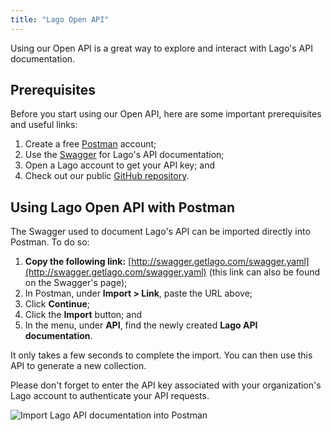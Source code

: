 ```yaml
---
title: "Lago Open API"
---
```


Using our Open API is a great way to explore and interact with Lago's API documentation.

## Prerequisites[](#prerequisites "Direct link to heading")

Before you start using our Open API, here are some important prerequisites and useful links:

1. Create a free [Postman](https://postman.com) account;
2. Use the [Swagger](http://swagger.getlago.com/) for Lago's API documentation;
3. Open a Lago account to get your API key; and
4. Check out our public [GitHub repository](https://github.com/getlago/lago-openapi).

## Using Lago Open API with Postman[](#using-lago-open-api-with-postman "Direct link to heading")

The Swagger used to document Lago's API can be imported directly into Postman. To do so: 

1. **Copy the following link:** [http://swagger.getlago.com/swagger.yaml](http://swagger.getlago.com/swagger.yaml) (this link can also be found on the Swagger's page);
2. In Postman, under **Import > Link**, paste the URL above;
3. Click **Continue**;
4. Click the **Import** button; and
5. In the menu, under **API**, find the newly created **Lago API documentation**.

It only takes a few seconds to complete the import. You can then use this API to generate a new collection.

Please don't forget to enter the API key associated with your organization's Lago account to authenticate your API requests.

![Import Lago API documentation into Postman](/images/import-lago-api-85b3ecf31b776f55f5c16c5829aa8ebf.png)